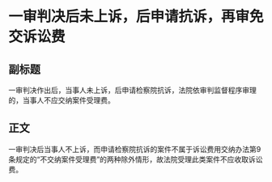 # 一审判决后未上诉，后申请抗诉，再审免交诉讼费
## 副标题
一审判决作出后，当事人未上诉，后申请检察院抗诉，法院依审判监督程序审理的，当事人不应交纳案件受理费。
## 正文
一审判决后当事人不上诉，而申请检察院抗诉的案件不属于诉讼费用交纳办法第9条规定的“不交纳案件受理费”的两种除外情形，故法院受理此类案件不应收取诉讼费。
